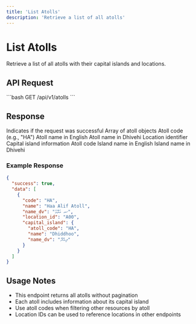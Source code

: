 ```yaml
---
title: 'List Atolls'
description: 'Retrieve a list of all atolls'
---
```


# List Atolls

Retrieve a list of all atolls with their capital islands and locations.

## API Request

<Card title="GET All Atolls" icon="map-location-dot">
  ```bash
  GET /api/v1/atolls
  ```
</Card>

## Response

<ResponseField name="success" type="boolean">
  Indicates if the request was successful
</ResponseField>

<ResponseField name="data" type="array">
  Array of atoll objects
  <Expandable title="Properties">
    <ResponseField name="code" type="string">
      Atoll code (e.g., "HA")
    </ResponseField>
    <ResponseField name="name" type="string">
      Atoll name in English
    </ResponseField>
    <ResponseField name="name_dv" type="string">
      Atoll name in Dhivehi
    </ResponseField>
    <ResponseField name="location_id" type="string">
      Location identifier
    </ResponseField>
    <ResponseField name="capital_island" type="object">
      Capital island information
      <Expandable title="Properties">
        <ResponseField name="atoll_code" type="string">Atoll code</ResponseField>
        <ResponseField name="name" type="string">Island name in English</ResponseField>
        <ResponseField name="name_dv" type="string">Island name in Dhivehi</ResponseField>
      </Expandable>
    </ResponseField>
  </Expandable>
</ResponseField>

### Example Response

```json
{
  "success": true,
  "data": [
    {
      "code": "HA",
      "name": "Haa Alif Atoll",
      "name_dv": "ހއ އަތޮޅު",
      "location_id": "A00",
      "capital_island": {
        "atoll_code": "HA",
        "name": "Dhiddhoo",
        "name_dv": "ދިއްދޫ"
      }
    }
  ]
}
```

## Usage Notes

- This endpoint returns all atolls without pagination
- Each atoll includes information about its capital island
- Use atoll codes when filtering other resources by atoll
- Location IDs can be used to reference locations in other endpoints 
